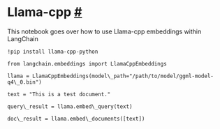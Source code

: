  Llama-cpp
 [#](#llama-cpp "Permalink to this headline")
=========================================================
 This notebook goes over how to use Llama-cpp embeddings within LangChain
```
!pip install llama-cpp-python
```
```
from langchain.embeddings import LlamaCppEmbeddings
```
```
llama = LlamaCppEmbeddings(model\_path="/path/to/model/ggml-model-q4\_0.bin")
```
```
text = "This is a test document."
```
```
query\_result = llama.embed\_query(text)
```
```
doc\_result = llama.embed\_documents([text])
```